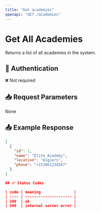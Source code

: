 ```yaml
---
title: "Get academies"
openapi: "GET /academies"
---
```


# Get All Academies

Returns a list of all academies in the system.


## 🔐 Authentication

❌ Not required

## 📥 Request Parameters

None

## 📤 Example Response

```json
[
  {
    "id": 1,
    "name": "Elite Academy",
    "location": "Algiers",
    "phone": "+213661234567"
  }
]

## ✅ Status Codes

| code | meaning               |
| ---- | --------------------- |
| 200  | ok                    |
| 500  | internal server error |
